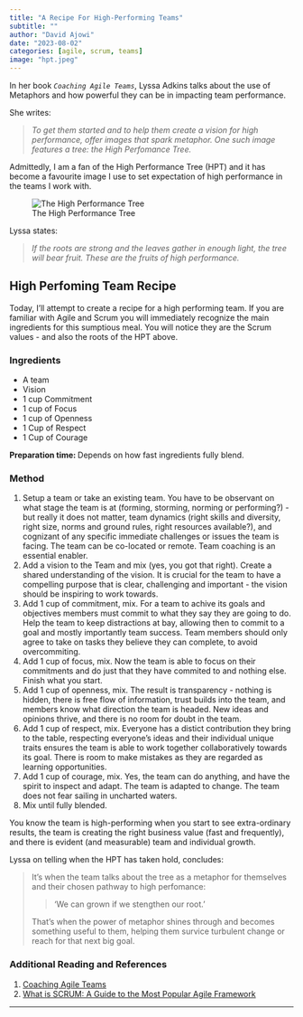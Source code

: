 ```yaml
---
title: "A Recipe For High-Performing Teams"
subtitle: ""
author: "David Ajowi"
date: "2023-08-02"
categories: [agile, scrum, teams]
image: "hpt.jpeg"
---
```


In her book <em>`Coaching Agile Teams`</em>, Lyssa Adkins talks about the use of Metaphors and how powerful they can be in impacting team performance. 

She writes:

> *To get them started and to help them create a vision for high performance, offer images that spark metaphor. One such image features a tree: the High Perfomance Tree.*

Admittedly, I am a fan of the High Performance Tree (HPT) and it has become a favourite image I use to set expectation of high performance in the teams I work with.

![The High Performance Tree](hpt.jpeg "The High Perfomance Tree")

Lyssa states:

> *If the roots are strong and the leaves gather in enough light, the tree will bear fruit. These are the fruits of high performance.*


## High Perfoming Team Recipe

Today, I'll attempt to create a recipe for a high performing team. If you are familiar with Agile and Scrum you will immediately recognize the main ingredients for this sumptious meal. You will notice they are the Scrum values - and also the roots of the HPT above.

### Ingredients
- A team
- Vision
- 1 cup Commitment
- 1 cup of Focus
- 1 cup of Openness
- 1 Cup of Respect
- 1 Cup of Courage

**Preparation time: ** Depends on how fast ingredients fully blend.

### Method

1. Setup a team or take an existing team. You have to be observant on what stage the team is at (forming, storming, norming or performing?) - but really it does not matter, team dynamics (right skills and diversity, right size, norms and ground rules, right resources available?), and cognizant of any specific immediate challenges or issues the team is facing. The team can be co-located or remote. Team coaching is an essential enabler. 
2. Add a vision to the Team and mix (yes, you got that right). Create a shared understanding of the vision. It is crucial for the team to have a compelling purpose that is clear, challenging and important - the vision should be inspiring to work towards.
3. Add 1 cup of commitment, mix. For a team to achive its goals and objectives members must commit to what they say they are going to do. Help the team to keep distractions at bay, allowing then to commit to a goal and mostly importantly team success. Team members should only agree to take on tasks they believe they can complete, to avoid overcommiting.
4. Add 1 cup of focus, mix. Now the team is able to focus on their commitments and do just that they have commited to and nothing else. Finish what you start.
5. Add 1 cup of openness, mix. The result is transparency - nothing is hidden, there is free flow of information, trust builds into the team, and members know what direction the team is headed. New ideas and opinions thrive, and there is no room for doubt in the team.
6. Add 1 cup of respect, mix. Everyone has a distict contribution they bring to the table, respecting everyone's ideas and their individual unique traits ensures the team is able to work together collaboratively towards its goal. There is room to make mistakes as they are regarded as learning opportunities.
7. Add 1 cup of courage, mix. Yes, the team can do anything, and have the spirit to inspect and adapt. The team is adapted to change. The team does not fear sailing in uncharted waters.
8. Mix until fully blended.

You know the team is high-performing when you start to see extra-ordinary results, the team is creating the right business value (fast and frequently), and there is evident (and measurable) team and individual growth.

Lyssa on telling when the HPT has taken hold, concludes:

> It's when the team talks about the tree as a metaphor for themselves and their chosen pathway to high perfomance:
>
>> 'We can grown if we stengthen our root.'
>
> That's when the power of metaphor shines through and becomes something useful to them, helping them survice turbulent change or reach for that next big goal.
 

### Additional Reading and References
1. [Coaching Agile Teams](https://www.amazon.com/gp/product/0321637704)
2. [What is SCRUM: A Guide to the Most Popular Agile Framework](https://www.scrumalliance.org/about-scrum)

----